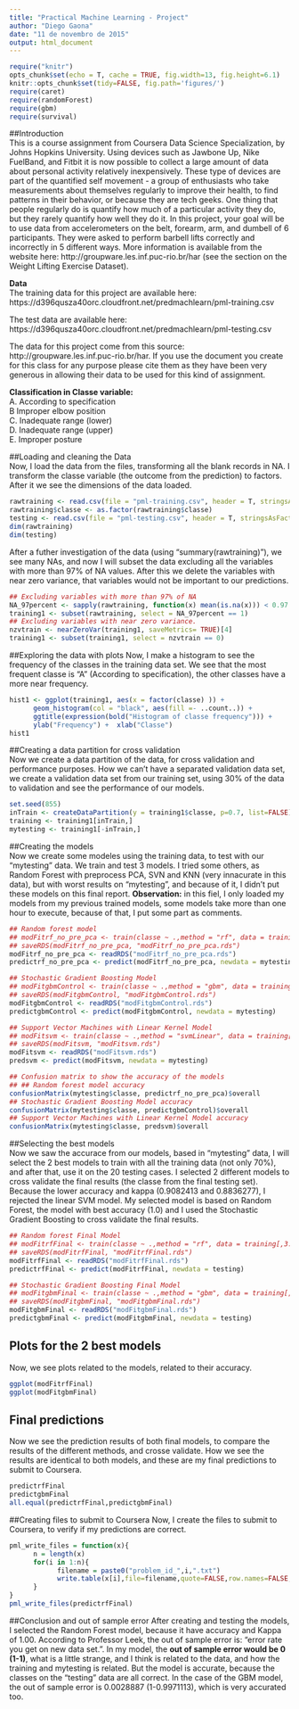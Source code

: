 ```yaml
---
title: "Practical Machine Learning - Project"
author: "Diego Gaona"
date: "11 de novembro de 2015"
output: html_document
---
```

```r
require("knitr")
opts_chunk$set(echo = T, cache = TRUE, fig.width=13, fig.height=6.1)
knitr::opts_chunk$set(tidy=FALSE, fig.path='figures/')
require(caret)
require(randomForest)
require(gbm)
require(survival)
```

##Introduction  
This is a course assignment from Coursera Data Science Specialization, by Johns Hopkins University.
Using devices such as Jawbone Up, Nike FuelBand, and Fitbit it is now possible to collect a large amount of data about personal activity relatively inexpensively. These type of devices are part of the quantified self movement - a group of enthusiasts who take measurements about themselves regularly to improve their health, to find patterns in their behavior, or because they are tech geeks. One thing that people regularly do is quantify how much of a particular activity they do, but they rarely quantify how well they do it. In this project, your goal will be to use data from accelerometers on the belt, forearm, arm, and dumbell of 6 participants. They were asked to perform barbell lifts correctly and incorrectly in 5 different ways. More information is available from the website here: http://groupware.les.inf.puc-rio.br/har (see the section on the Weight Lifting Exercise Dataset). 

**Data**  
The training data for this project are available here: 
https://d396qusza40orc.cloudfront.net/predmachlearn/pml-training.csv

The test data are available here: 
https://d396qusza40orc.cloudfront.net/predmachlearn/pml-testing.csv

The data for this project come from this source: http://groupware.les.inf.puc-rio.br/har. If you use the document you create for this class for any purpose please cite them as they have been very generous in allowing their data to be used for this kind of assignment. 

**Classification in Classe variable:**  
A.  According to specification  
B   Improper elbow position  
C.  Inadequate range (lower)  
D.  Inadequate range (upper)  
E.  Improper posture  

##Loading and cleaning the Data  
Now, I load the data from the files, transforming all the blank records in NA. I transform the classe variable (the outcome from the prediction) to factors.
After it we see the dimensions of the data loaded.  
```r
rawtraining <- read.csv(file = "pml-training.csv", header = T, stringsAsFactors = F, na.strings=c("NA", "N/A", "", " ", "  "))
rawtraining$classe <- as.factor(rawtraining$classe)
testing <- read.csv(file = "pml-testing.csv", header = T, stringsAsFactors = F, na.strings=c("NA", "N/A", "", " ", "  "))
dim(rawtraining)
dim(testing)
```
After a futher investigation of the data (using "summary(rawtraining)"), we see many NAs, and now I will subset the data excluding all the variables with more than 97% of NA values. After this we delete the variables with near zero variance, that variables would not be important to our predictions.  
```r
## Excluding variables with more than 97% of NA
NA_97percent <- sapply(rawtraining, function(x) mean(is.na(x))) < 0.97 
training1 <- subset(rawtraining, select = NA_97percent == 1)
## Excluding variables with near zero variance.
nzvtrain <- nearZeroVar(training1, saveMetrics= TRUE)[4]
training1 <- subset(training1, select = nzvtrain == 0)

```

##Exploring the data with plots
Now, I make a histogram to see the frequency of the classes in the training data set. We see that the most frequent classe is "A" (According to specification), the other classes have a more near frequency.
```r
hist1 <- ggplot(training1, aes(x = factor(classe) )) +
      geom_histogram(col = "black", aes(fill =- ..count..)) + 
      ggtitle(expression(bold("Histogram of classe frequency"))) +
      ylab("Frequency") +  xlab("Classe")
hist1
```

##Creating a data partition for cross validation  
Now we create a data partition of the data, for cross validation and performance purposes. How we can't have a separated validation data set, we create a validation data set from our training set, using 30% of the data to validation and see the performance of our models.  
```r
set.seed(855)
inTrain <- createDataPartition(y = training1$classe, p=0.7, list=FALSE)
training <- training1[inTrain,]
mytesting <- training1[-inTrain,]
```

##Creating the models  
Now we create some modeles using the training data, to test with our "mytesting" data. We train and test 3 models. I tried some others, as Random Forest with preprocess PCA, SVN and KNN (very innacurate in this data), but with worst  results on "mytesting", and because of it, I didn't put these models on this final report.
**Observation:** in this fiel, I only loaded my models from my previous trained models, some models take more than one hour to execute, because of that, I put some part as comments.  
```r

## Random forest model
## modFitrf_no_pre_pca <- train(classe ~ .,method = "rf", data = training[,3:59])
## saveRDS(modFitrf_no_pre_pca, "modFitrf_no_pre_pca.rds")
modFitrf_no_pre_pca <- readRDS("modFitrf_no_pre_pca.rds")
predictrf_no_pre_pca <- predict(modFitrf_no_pre_pca, newdata = mytesting)

## Stochastic Gradient Boosting Model
## modFitgbmControl <- train(classe ~ .,method = "gbm", data = training[,3:59], trControl = trainControl(method="repeatedcv", number=10, repeats=3, savePred=T))
## saveRDS(modFitgbmControl, "modFitgbmControl.rds")
modFitgbmControl <- readRDS("modFitgbmControl.rds")
predictgbmControl <- predict(modFitgbmControl, newdata = mytesting)

## Support Vector Machines with Linear Kernel Model
## modFitsvm <- train(classe ~ .,method = "svmLinear", data = training[,3:59])
## saveRDS(modFitsvm, "modFitsvm.rds")
modFitsvm <- readRDS("modFitsvm.rds")
predsvm <- predict(modFitsvm, newdata = mytesting)

## Confusion matrix to show the accuracy of the models
## ## Random forest model accuracy
confusionMatrix(mytesting$classe, predictrf_no_pre_pca)$overall
## Stochastic Gradient Boosting Model accuracy
confusionMatrix(mytesting$classe, predictgbmControl)$overall
## Support Vector Machines with Linear Kernel Model accuracy
confusionMatrix(mytesting$classe, predsvm)$overall
```

##Selecting the best models  
Now we saw the accurace from our models, based in "mytesting" data, I will select the 2 best models to train with all the training data (not only 70%), and after that, use it on the 20 testing cases. I selected 2 different models to cross validate the final results (the classe from the final testing set). Because the lower accuracy and kappa (0.9082413 and 0.8836277), I rejected the linear SVM model.
My selected model is based on Random Forest, the model with best accuracy (1.0) and I used the Stochastic Gradient Boosting to cross validate the final results.

```r
## Random forest Final Model
## modFitrfFinal <- train(classe ~ .,method = "rf", data = training[,3:59])
## saveRDS(modFitrfFinal, "modFitrfFinal.rds")
modFitrfFinal <- readRDS("modFitrfFinal.rds")
predictrfFinal <- predict(modFitrfFinal, newdata = testing)

## Stochastic Gradient Boosting Final Model
## modFitgbmFinal <- train(classe ~ .,method = "gbm", data = training[,3:59], trControl = trainControl(method="repeatedcv", number=10, repeats=3, savePred=T))
## saveRDS(modFitgbmFinal, "modFitgbmFinal.rds")
modFitgbmFinal <- readRDS("modFitgbmFinal.rds")
predictgbmFinal <- predict(modFitgbmFinal, newdata = testing)
```
## Plots for the 2 best models
Now, we see plots related to the models, related to their accuracy.
```r
ggplot(modFitrfFinal)
ggplot(modFitgbmFinal)
```

## Final predictions
Now we see the prediction results of both final models, to compare the results of the different methods, and crosse validate. How we see the results are identical to both models, and these are my final predictions to submit to Coursera.
```r
predictrfFinal
predictgbmFinal
all.equal(predictrfFinal,predictgbmFinal)
```

##Creating files to submit to Coursera
Now, I create the files to submit to Coursera, to verify if my predictions are correct.
```r
pml_write_files = function(x){
      n = length(x)
      for(i in 1:n){
            filename = paste0("problem_id_",i,".txt")
            write.table(x[i],file=filename,quote=FALSE,row.names=FALSE,col.names=FALSE)
      }
}
pml_write_files(predictrfFinal)
```

##Conclusion and out of sample error
After creating and testing the models, I selected the Random Forest model, because it have accuracy and Kappa of 1.00.
According to Professor Leek, the out of sample error is: "error rate you get on new data set.". In my model, the **out of sample error would be 0 (1-1)**, what is a little strange, and I think is related to the data, and how the training and mytesting is related.
But the model is accurate, because the classes on the "testing" data are all correct.
In the case of the GBM model, the out of sample error is 0.0028887 (1-0.9971113), which is very accurated too.